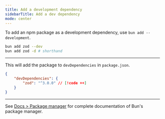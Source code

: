 ```yaml
---
title: Add a development dependency
sidebarTitle: Add a dev dependency
mode: center
---
```


To add an npm package as a development dependency, use `bun add --development`.

```sh terminal icon="terminal"
bun add zod --dev
bun add zod -d # shorthand
```

---

This will add the package to `devDependencies` in `package.json`.

```json
{
	"devDependencies": {
		"zod": "^3.0.0" // [!code ++]
	}
}
```

---

See [Docs > Package manager](https://bun.com/docs/cli/install) for complete documentation of Bun's package manager.
